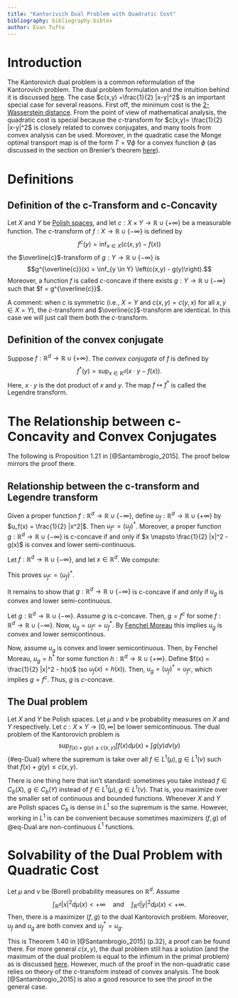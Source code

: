 ```yaml
---
title: "Kantorivich Dual Problem with Quadratic Cost"
bibliography: bibliography.bibtex
author: Evan Tufte
---
```


# Introduction

The Kantorovich dual problem is a common reformulation of the Kantorovich problem. The dual problem formulation and the intuition behind it is discussed [here](https://www.otwiki.xyz/wiki/Kantorovich_Dual_Problem_(for_general_costs)). The case $c(x,y) =\frac{1}{2} |x-y|^2$ is an important special case for several reasons. First off, the minimum cost is the [2-Wasserstein distance](https://www.otwiki.xyz/wiki/1-Wasserstein_metric_and_generalizations). From the point of view of mathematical analysis, the quadratic cost is special because the $c$-transform for $c(x,y)= \frac{1}{2} |x-y|^2$ is closely related to convex conjugates, and many tools from convex analysis can be used. Moreover, in the quadratic case the Monge optimal transport map is of the form $T = \nabla \phi$ for a convex function $\phi$ (as discussed in the section on Brenier's theorem [here](https://www.otwiki.xyz/wiki/Monge_Problem)).

# Definitions

## Definition of the c-Transform and c-Concavity

Let $X$ and $Y$ be [Polish spaces](https://en.wikipedia.org/wiki/Polish_space), and let $c: X \times Y \to \mathbb{R} \cup \{ + \infty\}$ be a measurable function. The $c$-transform of $f:X \to \mathbb{R} \cup \{ -\infty\}$ is defined by $$ f^c (y) = \inf_{ x \in X} \left( c(x,y) - f(x) \right)$$ the $\overline{c}$-transform of $g:Y \to \mathbb{R} \cup \{ - \infty\}$ is $$g^{\overline{c}}(x) = \inf_{y \in Y} \left(c(x,y) - g(y)\right).$$ Moreover, a function $f$ is called $c$-concave if there exists $g:Y \to \mathbb{R} \cup \{ - \infty\}$ such that $f = g^{\overline{c}}$.

A comment: when $c$ is symmetric (i.e., $X=Y$ and $c(x,y) = c(y,x)$ for all $x,y \in X=Y$), the $c$-transform and $\overline{c}$-transform are identical. In this case we will just call them both the $c$-transform.

## Definition of the convex conjugate

Suppose $f: \mathbb{R}^d \to \mathbb{R} \cup \{+\infty\}$. The *convex conjugate* of $f$ is defined by $$f^*(y) = \sup_{x \in \mathbb{R}^d} \left( x \cdot y - f(x)\right).$$ Here, $x \cdot y$ is the dot product of $x$ and $y$. The map $f \mapsto f^*$ is called the Legendre transform.

# The Relationship between c-Concavity and Convex Conjugates

The following is Proposition 1.21 in [@Santambrogio_2015]. The proof below mirrors the proof there.

::: {#thm-relationship}
## Relationship between the c-transform and Legendre transform

Given a proper function $f: \mathbb{R}^d \to \mathbb{R} \cup \{-\infty\}$, define $u_f:\mathbb{R}^d \to \mathbb{R} \cup \{+ \infty\}$ by $u_f(x) = \frac{1}{2} |x^2|$. Then $u_{f^c} = (u_f)^*$. Moreover, a proper function $g: \mathbb{R}^d \to \mathbb{R} \cup \{-\infty\}$ is c-concave if and only if $x \mapsto \frac{1}{2} |x|^2 -g(x)$ is convex and lower semi-continuous.
:::

::: proof
Let $f: \mathbb{R}^d \to \mathbb{R} \cup \{-\infty\}$, and let $x \in \mathbb{R}^d$. We compute:

\begin{align*} u_{f^c}(x) &= \frac{1}{2} |x|^2 -f^c(x)\\
&= \frac{1}{2} |x|^2 - \inf_{ y \in \mathbb{R}^d} \left( \frac{1}{2}|x-y|^2 - f(y) \right)\\
&= \frac{1}{2} |x|^2 + \sup_{ y \in \mathbb{R}^d} \left( -\frac{1}{2}|x-y|^2 + f(y) \right)\\
&= \sup_{ y \in \mathbb{R}^d} \left(\frac{1}{2} |x|^2 -\frac{1}{2}|x-y|^2 + f(y)  \right)\\
&=\sup_{ y \in \mathbb{R}^d} \left(\frac{1}{2} |x|^2 -\frac{1}{2}(|x|^2 - 2 x \cdot y + |y|^2) + f(y)  \right)\\
&=\sup_{ y \in \mathbb{R}^d} \left( x \cdot y - \left(\frac{1}{2}|y|^2 - f(y) \right)\right)\\
&= (u_f)^*(x). 
\end{align*} This proves $u_{f^c} = (u_f)^*$.

It remains to show that $g: \mathbb{R}^d \to \mathbb{R} \cup \{-\infty\}$ is c-concave if and only if $u_g$ is convex and lower semi-continuous.

Let $g: \mathbb{R}^d \to \mathbb{R} \cup \{-\infty\}$. Assume $g$ is c-concave. Then, $g = f^c$ for some $f:\mathbb{R}^d \to \mathbb{R} \cup \{-\infty\}$. Now, $u_g = u_{f^c} = u_f^*$. By [Fenchel Moreau](https://en.wikipedia.org/wiki/Fenchel%E2%80%93Moreau_theorem) this implies $u_g$ is convex and lower semicontinous.

Now, assume $u_g$ is convex and lower semicontinuous. Then, by Fenchel Moreau, $u_g = h^*$ for some function $h:\mathbb{R}^d \to \mathbb{R} \cup \{+ \infty\}$. Define $f(x) = \frac{1}{2} |x|^2 - h(x)$ (so $u_f(x) = h(x)$). Then, $u_g = (u_f)^*=u_{f^c}$, which implies $g=f^c$. Thus, $g$ is $c$-concave.
:::

## The Dual problem

Let $X$ and $Y$ be Polish spaces. Let $\mu$ and $\nu$ be probability measures on $X$ and $Y$ respectively. Let $c: X \times Y \to [0,\infty]$ be lower semicontinuous. The dual problem of the Kantorovich problem is $$
\sup_{f(x)+g(y) \leq c(x,y)} \int f(x) d \mu(x) + \int g(y) d \nu(y)
$$ {#eq-Dual} where the supremum is take over all $f \in L^1(\mu), g \in L^1(\nu)$ such that $f(x)+g(y) \leq c(x,y)$.

There is one thing here that isn't standard: sometimes you take instead $f \in C_b(X)$, $g \in C_b(Y)$ instead of $f \in L^1(\mu), g \in L^1(\nu)$. That is, you maximize over the smaller set of continuous and bounded functions. Whenever $X$ and $Y$ are Polish spaces $C_b$ is dense in $L^1$ so the supremum is the same. However, working in $L^1$ is can be convenient because sometimes maximizers $(f,g)$ of @eq-Dual are non-continuous $L^1$ functions.

# Solvability of the Dual Problem with Quadratic Cost

::: {#thm-Solvability}
Let $\mu$ and $\nu$ be (Borel) probability measures on $\mathbb{R}^d$. Assume $$\int_{\mathbb{R}^d} |x|^2 d \mu ( x) < +\infty \quad \text{and} \quad  \int_{\mathbb{R}^d} |y|^2 d \mu ( x) < +\infty.$$ Then, there is a maximizer $(f,g)$ to the dual Kantorovich problem. Moreover, $u_f$ and $u_g$ are both convex and $u_f^* = u_g$.
:::

This is Theorem 1.40 in [@Santambrogio_2015] (p.32), a proof can be found there. For more general $c(x,y)$, the dual problem still has a solution (and the maximum of the dual problem is equal to the infimum in the primal problem) as is discussed [here](https://www.otwiki.xyz/wiki/Kantorovich_Dual_Problem_(for_general_costs)). However, much of the proof in the non-quadratic case relies on theory of the $c$-transform instead of convex analysis. The book [@Santambrogio_2015] is also a good resource to see the proof in the general case.
